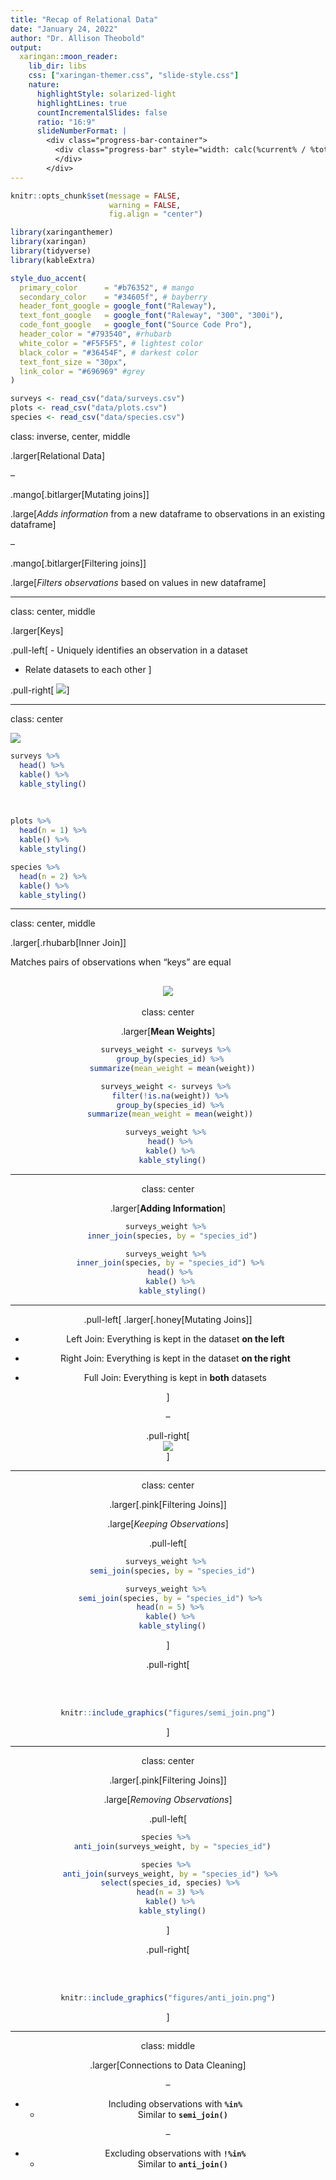 ```yaml
---
title: "Recap of Relational Data"
date: "January 24, 2022"
author: "Dr. Allison Theobold"
output:
  xaringan::moon_reader:
    lib_dir: libs
    css: ["xaringan-themer.css", "slide-style.css"]
    nature:
      highlightStyle: solarized-light
      highlightLines: true
      countIncrementalSlides: false
      ratio: "16:9"
      slideNumberFormat: |
        <div class="progress-bar-container">
          <div class="progress-bar" style="width: calc(%current% / %total% * 100%);">
          </div>
        </div>
---
```



```r
knitr::opts_chunk$set(message = FALSE, 
                      warning = FALSE, 
                      fig.align = "center")

library(xaringanthemer)
library(xaringan)
library(tidyverse)
library(kableExtra)

style_duo_accent(
  primary_color      = "#b76352", # mango
  secondary_color    = "#34605f", # bayberry
  header_font_google = google_font("Raleway"),
  text_font_google   = google_font("Raleway", "300", "300i"),
  code_font_google   = google_font("Source Code Pro"),
  header_color = "#793540", #rhubarb
  white_color = "#F5F5F5", # lightest color
  black_color = "#36454F", # darkest color
  text_font_size = "30px", 
  link_color = "#696969" #grey
)

surveys <- read_csv("data/surveys.csv")
plots <- read_csv("data/plots.csv")
species <- read_csv("data/species.csv")

```

class: inverse, center, middle

.larger[Relational Data]

--

.mango[.bitlarger[Mutating joins]] 

.large[*Adds information* from a new dataframe to observations in an existing dataframe
]

--

.mango[.bitlarger[Filtering joins]]

.large[*Filters observations* based on values in new dataframe
]

---

class: center, middle 

.larger[Keys]

.pull-left[
- Uniquely identifies an observation in a dataset

- Relate datasets to each other
]

.pull-right[
![](figures/key.jpeg)
]

---

class: center

![](figures/surveys_relate.jpeg)

```r
surveys %>% 
  head() %>% 
  kable() %>% 
  kable_styling()
```

</br>

```r
plots %>% 
  head(n = 1) %>% 
  kable() %>% 
  kable_styling()
```

```r
species %>% 
  head(n = 2) %>% 
  kable() %>% 
  kable_styling()
```

---

class: center, middle

.larger[.rhubarb[Inner Join]]

Matches pairs of observations when "keys" are equal

<center>
![](figures/inner_join.png)
---

class: center

.larger[**Mean Weights**]

```r
surveys_weight <- surveys %>% 
  group_by(species_id) %>% 
  summarize(mean_weight = mean(weight))
```

```r
surveys_weight <- surveys %>% 
  filter(!is.na(weight)) %>% 
  group_by(species_id) %>% 
  summarize(mean_weight = mean(weight)) 

surveys_weight %>% 
  head() %>% 
  kable() %>% 
  kable_styling()

```

---

class: center

.larger[**Adding Information**]

```r
surveys_weight %>% 
  inner_join(species, by = "species_id")
```

```r
surveys_weight %>% 
  inner_join(species, by = "species_id") %>% 
  head() %>% 
  kable() %>% 
  kable_styling()
```

---

.pull-left[
.larger[.honey[Mutating Joins]]

- Left Join: Everything is kept in the dataset **on the left**

- Right Join: Everything is kept in the dataset **on the right**

- Full Join: Everything is kept in **both** datasets

]

--

.pull-right[
</br>
![](figures/joins.JPG)   
]

---

class: center

.larger[.pink[Filtering Joins]]

.large[*Keeping Observations*]


.pull-left[
```r
surveys_weight %>% 
  semi_join(species, by = "species_id")
```

```r
surveys_weight %>% 
  semi_join(species, by = "species_id") %>% 
  head(n = 5) %>% 
  kable() %>% 
  kable_styling()
```
]

.pull-right[

</br>
</br>

```r
knitr::include_graphics("figures/semi_join.png")
```
]

---

class: center

.larger[.pink[Filtering Joins]]

.large[*Removing Observations*]

.pull-left[
```r
species %>% 
  anti_join(surveys_weight, by = "species_id")
```

```r
species %>% 
  anti_join(surveys_weight, by = "species_id") %>% 
  select(species_id, species) %>% 
  head(n = 3) %>% 
  kable() %>% 
  kable_styling()
```
]

.pull-right[

</br>
</br>

```r
knitr::include_graphics("figures/anti_join.png")
```
]

---

class: middle

.larger[Connections to Data Cleaning]

--

- Including observations with **`%in%`** 
  * Similar to **`semi_join()`**

--

- Excluding observations with **`!%in%`**
  * Similar to **`anti_join()`**

